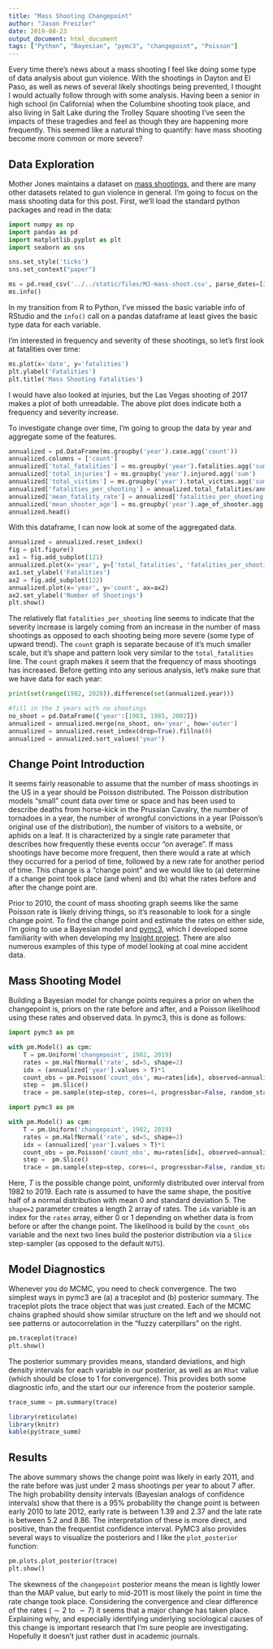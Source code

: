 ```yaml
---
title: "Mass Shooting Changepoint"
author: "Jason Preszler"
date: 2019-08-23
output_document: html_document
tags: ["Python", "Bayesian", "pymc3", "changepoint", "Poisson"]
---
```


Every time there's news about a mass shooting I feel like doing some type of data analysis about gun violence. With the shootings in Dayton and El Paso, as well as news of several likely shootings being prevented, I thought I would actually follow through with some analysis. Having been a senior in high school (in California) when the Columbine shooting took place, and also living in Salt Lake during the Trolley Square shooting I've seen the impacts of these tragedies and feel as though they are happening more frequently. This seemed like a natural thing to quantify: have mass shooting become more common or more severe?

## Data Exploration

Mother Jones maintains a dataset on [mass shootings](https://www.motherjones.com/politics/2012/12/mass-shootings-mother-jones-full-data/), and there are many other datasets related to gun violence in general. I'm going to focus on the mass shooting data for this post. First, we'll load the standard python packages and read in the data:
```python
import numpy as np
import pandas as pd
import matplotlib.pyplot as plt
import seaborn as sns

sns.set_style('ticks')
sns.set_context("paper")

ms = pd.read_csv('../../static/files/MJ-mass-shoot.csv', parse_dates=[2])
ms.info()
```

In my transition from R to Python, I've missed the basic variable info of RStudio and the `info()` call on a pandas dataframe at least gives the basic type data for each variable.

I'm interested in frequency and severity of these shootings, so let's first look at fatalities over time:
```python
ms.plot(x='date', y='fatalities')
plt.ylabel('Fatalities')
plt.title('Mass Shooting Fatalities')
```
I would have also looked at injuries, but the Las Vegas shooting of 2017 makes a plot of both unreadable. The above plot does indicate both a frequency and severity increase.

To investigate change over time, I'm going to group the data by year and aggregate some of the features.
```python
annualized = pd.DataFrame(ms.groupby('year').case.agg('count'))
annualized.columns = ['count']
annualized['total_fatalities'] = ms.groupby('year').fatalities.agg('sum')
annualized['total_injuries'] = ms.groupby('year').injured.agg('sum')
annualized['total_victims'] = ms.groupby('year').total_victims.agg('sum')
annualized['fatalities_per_shooting'] = annualized.total_fatalities/annualized['count']
annualized['mean_fatality_rate'] = annualized['fatalities_per_shooting']/annualized['total_victims']
annualized['mean_shooter_age'] = ms.groupby('year').age_of_shooter.agg('mean')
annualized.head()
```

With this dataframe, I can now look at some of the aggregated data.
```python
annualized = annualized.reset_index()
fig = plt.figure()
ax1 = fig.add_subplot(121)
annualized.plot(x='year', y=['total_fatalities', 'fatalities_per_shooting'], ax=ax1)
ax1.set_ylabel('Fatalities')
ax2 = fig.add_subplot(122)
annualized.plot(x='year', y='count', ax=ax2)
ax2.set_ylabel('Number of Shootings')
plt.show()
```
The relatively flat `fatalities_per_shooting` line seems to indicate that the severity increase is largely coming from an increase in the number of mass shootings as opposed to each shooting being more severe (some type of upward trend). The `count` graph is separate because of it's much smaller scale, but it's shape and pattern look very similar to the `total_fatalities` line. The `count` graph makes it seem that the frequency of mass shootings has increased. Before getting into any serious analysis, let's make sure that we have data for each year:
```python
print(set(range(1982, 2020)).difference(set(annualized.year)))

#fill in the 3 years with no shootings
no_shoot = pd.DataFrame({'year':[1983, 1985, 2002]})
annualized = annualized.merge(no_shoot, on='year', how='outer')
annualized = annualized.reset_index(drop=True).fillna(0)
annualized = annualized.sort_values('year')
```

## Change Point Introduction

It seems fairly reasonable to assume that the number of mass shootings in the US in a year should be Poisson distributed. The Poisson distribution models "small" count data over time or space and has been used to describe deaths from horse-kick in the Prussian Cavalry, the number of tornadoes in a year, the number of wrongful convictions in a year (Poisson's original use of the distribution), the number of visitors to a website, or aphids on a leaf. It is characterized by a single rate parameter that describes how frequently these events occur "on average". If mass shootings have become more frequent, then there would a rate at which they occurred for a period of time, followed by a new rate for another period of time. This change is a "change point" and we would like to (a) determine if a change point took place (and when) and (b) what the rates before and after the change point are.

Prior to 2010, the count of mass shooting graph seems like the same Poisson rate is likely driving things, so it's reasonable to look for a single change point. To find the change point and estimate the rates on either side, I'm going to use a Bayesian model and [pymc3](https://docs.pymc.io), which I developed some familiarity with when developing my [Insight project](https://github.com/jpreszler/realallocator_full). There are also numerous examples of this type of model looking at coal mine accident data.

## Mass Shooting Model

Building a Bayesian model for change points requires a prior on when the changepoint is, priors on the rate before and after, and a Poisson likelihood using these rates and observed data. In pymc3, this is done as follows:
```python
import pymc3 as pm

with pm.Model() as cpm:
    T = pm.Uniform('changepoint', 1982, 2019)
    rates = pm.HalfNormal('rate', sd=5, shape=2)
    idx = (annualized['year'].values > T)*1
    count_obs = pm.Poisson('count_obs', mu=rates[idx], observed=annualized['count'].values)
    step =  pm.Slice()
    trace = pm.sample(step=step, cores=4, progressbar=False, random_state=57)
```

```python
import pymc3 as pm

with pm.Model() as cpm:
    T = pm.Uniform('changepoint', 1982, 2019)
    rates = pm.HalfNormal('rate', sd=5, shape=2)
    idx = (annualized['year'].values > T)*1
    count_obs = pm.Poisson('count_obs', mu=rates[idx], observed=annualized['count'].values)
    step =  pm.Slice()
    trace = pm.sample(step=step, cores=4, progressbar=False, random_state=57)
```

Here, $T$ is the possible change point, uniformly distributed over interval from 1982 to 2019. Each rate is assumed to have the same shape, the positive half of a normal distribution with mean 0 and standard deviation 5. The `shape=2` parameter creates a length 2 array of rates. The `idx` variable is an index for the `rates` array, either 0 or 1 depending on whether data is from before or after the change point. The likelihood is build by the `count_obs` variable and the next two lines build the posterior distribution via a `Slice` step-sampler (as opposed to the default `NUTS`).

## Model Diagnostics

Whenever you do MCMC, you need to check convergence. The two simplest ways in pymc3 are (a) a traceplot and (b) posterior summary. The traceplot plots the trace object that was just created. Each of the MCMC chains graphed should show similar structure on the left and we should not see patterns or autocorrelation in the "fuzzy caterpillars" on the right.
```python
pm.traceplot(trace)
plt.show()
```

The posterior summary provides means, standard deviations, and high density intervals for each variable in our posterior, as well as an `Rhat` value (which should be close to 1 for convergence). This provides both some diagnostic info, and the start our our inference from the posterior sample.
```python
trace_summ = pm.summary(trace)
```

```r
library(reticulate)
library(knitr)
kable(py$trace_summ)
```

## Results

The above summary shows the change point was likely in early 2011, and the rate before was just under 2 mass shootings per year to about 7 after. The high probability density intervals (Bayesian analogs of confidence intervals) show that there is a $95\%$ probability the change point is between early 2010 to late 2012, early rate is between $1.39$ and $2.37$ and the late rate is between $5.2$ and $8.86$. The interpretation of these is more direct, and positive, than the frequentist confidence interval. PyMC3 also provides several ways to visualize the posteriors and I like the `plot_posterior` function:
```python
pm.plots.plot_posterior(trace)
plt.show()
```

The skewness of the `changepoint` posterior means the mean is lightly lower than the MAP value, but early to mid-2011 is most likely the point in time the rate change took place. Considering the convergence and clear difference of the rates ($\sim 2$ to $\sim 7$) it seems that a major change has taken place. Explaining why, and especially identifying underlying sociological causes of this change is important research that I'm sure people are investigating. Hopefully it doesn't just rather dust in academic journals.
